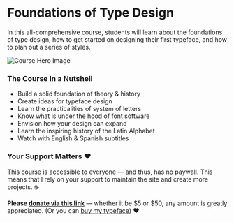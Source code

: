 # Foundations of Type Design

In this all-comprehensive course, students will learn about the foundations of type design, how to get started on designing their first typeface, and how to plan out a series of styles.

![Course Hero Image](https://raw.githubusercontent.com/lynneyun/foundations-of-type-website/master/static/type_a-z.gif?token=AJJPOR33M2P5CS3O3LWM3OTBO5VQ6)

### The Course In a Nutshell

* Build a solid foundation of theory & history
* Create ideas for typeface design
* Learn the practicalities of system of letters
* Know what is under the hood of font software
* Envision how your design can expand
* Learn the inspiring history of the Latin Alphabet
* Watch with English & Spanish subtitles


### Your Support Matters ❤️

This course is accessible to everyone — and thus, has no paywall. This means that I rely on your support to maintain the site and create more projects. ☕️ 

**Please [donate via this link](https://www.paypal.com/donate?hosted_button_id=EJMNLBTAH6WUA)**  — whether it be $5 or $50, any amount is greatly appreciated. 
(Or you can [buy my typeface](https://www.futurefonts.xyz/space-type-continuum/ampersandist)) ❤️